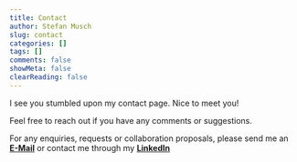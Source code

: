 ```yaml
---
title: Contact
author: Stefan Musch
slug: contact
categories: []
tags: []
comments: false
showMeta: false
clearReading: false
---
```



I see you stumbled upon my contact page. Nice to meet you!  

Feel free to reach out if you have any comments or suggestions.

For any enquiries, requests or collaboration proposals, please send me an [**E-Mail**](mailto:stefan_musch2@hotmail.com) or contact me through my [**LinkedIn**](https://linkedin.com/in/stefanmusch)
